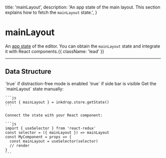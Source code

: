   title: 'mainLayout',
  description: 'An app state of the main layout. This section explains how to fetch the `mainLayout` state.',
}

# mainLayout

An [app state](/guides/flux-architecture) of the editor.
You can obtain the `mainLayout` state and integrate it with React components.{{ className: 'lead' }}


---

## Data Structure

<Row>
  <Col>
    <Properties>
      <Property name="distractionFreeEnabled" type="boolean">
        `true` if distraction-free mode is enabled
      </Property>
      <Property name="sidebarVisible" type="boolean">
        `true` if side bar is visible
      </Property>   
    </Properties>
  </Col>
  <Col sticky>
    Get the `mainLayout` state manually:

    ```js
    const { mainLayout } = inkdrop.store.getState()
    ```

    Connect the state with your React component:

    ```js
    import { useSelector } from 'react-redux'
    const selector = ({ mainLayout }) => mainLayout
    const MyComponent = props => {
      const mainLayout = useSelector(selector)
      // render
    }
    ```
  </Col>
</Row>
